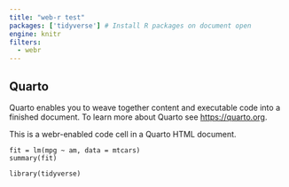 ```yaml
---
title: "web-r test"
packages: ['tidyverse'] # Install R packages on document open
engine: knitr
filters:
  - webr
---
```


## Quarto

Quarto enables you to weave together content and executable code into a finished document. To learn more about Quarto see <https://quarto.org>.

This is a webr-enabled code cell in a Quarto HTML document.

```webr-r
fit = lm(mpg ~ am, data = mtcars)
summary(fit)
```

```webr-r
library(tidyverse)
```
